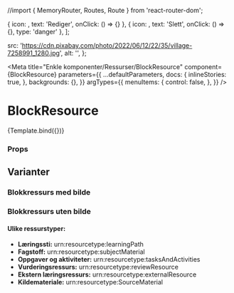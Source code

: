 //import { MemoryRouter, Routes, Route } from 'react-router-dom';


  { icon: <Pencil />, text: 'Rediger', onClick: () => {} },
  { icon: <DeleteForever />, text: 'Slett', onClick: () => {}, type: 'danger' },
];


  src: 'https://cdn.pixabay.com/photo/2022/06/12/22/35/village-7258991_1280.jpg',
  alt: '',
};

<Meta
  title="Enkle komponenter/Ressurser/BlockResource"
  component={BlockResource}
  parameters={{
    ...defaultParameters,
    docs: {
      inlineStories: true,
    },
    backgrounds: {},
  }}
  argTypes={{
    menuItems: {
      control: false,
    },
  }}
/>


# BlockResource

<Canvas>
  <Story
    name="BlockResource"
    args={{
      id: '1234',
      link: '',
      title: 'Tittel til ressurs',
      resourceImage: {
        src: '',
        alt: '',
      },
      resourceTypes: [{ id: 'urn:resourcetype:learningPath', name: 'Læringssti' }],
      tags: tags,
    }}>
    {Template.bind({})}
  </Story>
</Canvas>

### Props

<ArgsTable story="BlockResource" />

## Varianter

### Blokkressurs med bilde

<Canvas>
  <BrowserRouter>
    <BlockResource
      id="2ae58e7d-ea25-49f0-b2a5-1f11830f8c04"
      key={'blockResource'}
      title="Helt Vanlig Tittel"
      resourceTypes={[{ id: 'urn:resourcetype:subjectMaterial', name: 'Fagstoff' }]}
      tags={tags}
      description={'Dette er for eksempel en fagbeskrivelse! Dersom den er for lang vil den bli forkortet'}
      resourceImage={resourceImage}
      link={''}
      menuItems={menuItems}
    />
  </BrowserRouter>
</Canvas>

### Blokkressurs uten bilde

<Canvas>
  <BrowserRouter>
    <BlockResource
      id="2ae58e7d-ea25-49f0-b2a5-1f11830f8c04"
      key={'blockResource'}
      title="Helt Vanlig Tittel"
      resourceTypes={[{ id: 'urn:resourcetype:subjectMaterial', name: 'Fagstoff' }]}
      tags={tags}
      description={'Dette er for eksempel en fagbeskrivelse! Dersom den er for lang vil den bli forkortet'}
      resourceImage={{
        src: '',
        alt: '',
      }}
      link={''}
      menuItems={menuItems}
    />
  </BrowserRouter>
</Canvas>

#### Ulike ressurstyper:

- **Læringssti:** urn:resourcetype:learningPath
- **Fagstoff:** urn:resourcetype:subjectMaterial
- **Oppgaver og aktiviteter:** urn:resourcetype:tasksAndActivities
- **Vurderingsressurs:** urn:resourcetype:reviewResource
- **Ekstern læringsressurs:** urn:resourcetype:externalResource
- **Kildemateriale:** urn:resourcetype:SourceMaterial
